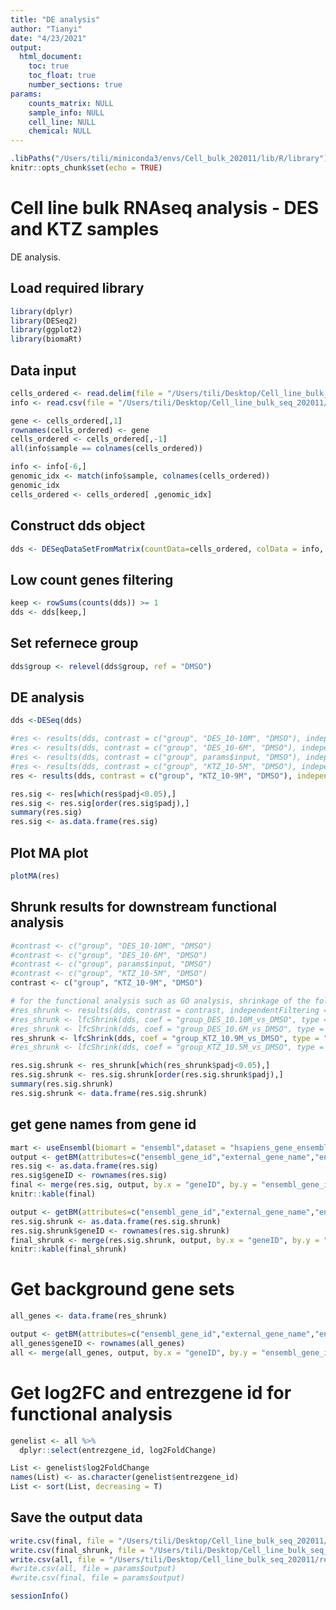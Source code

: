 ```yaml
---
title: "DE analysis"
author: "Tianyi"
date: "4/23/2021"
output: 
  html_document:
    toc: true
    toc_float: true
    number_sections: true
params:
    counts_matrix: NULL
    sample_info: NULL
    cell_line: NULL
    chemical: NULL 
---
```


```r
.libPaths("/Users/tili/miniconda3/envs/Cell_bulk_202011/lib/R/library")
knitr::opts_chunk$set(echo = TRUE)
```

# Cell line bulk RNAseq analysis - DES and KTZ samples

DE analysis.  

## Load required library

```r
library(dplyr)
library(DESeq2)
library(ggplot2)
library(biomaRt)
```

## Data input

```r
cells_ordered <- read.delim(file = "/Users/tili/Desktop/Cell_line_bulk_seq_202011/data/processed/cells_KTZ_COV434.csv", header = T, sep = ",")
info <- read.csv(file = "/Users/tili/Desktop/Cell_line_bulk_seq_202011/data/processed/info_KTZ_COV434.csv", header = T, sep = ",")

gene <- cells_ordered[,1] 
rownames(cells_ordered) <- gene 
cells_ordered <- cells_ordered[,-1]
all(info$sample == colnames(cells_ordered))

info <- info[-6,]
genomic_idx <- match(info$sample, colnames(cells_ordered))
genomic_idx
cells_ordered <- cells_ordered[ ,genomic_idx]
```

## Construct dds object

```r
dds <- DESeqDataSetFromMatrix(countData=cells_ordered, colData = info, design = ~ group) 
```

## Low count genes filtering 

```r
keep <- rowSums(counts(dds)) >= 1 
dds <- dds[keep,]
```

## Set refernece group

```r
dds$group <- relevel(dds$group, ref = "DMSO")
```

## DE analysis 

```r
dds <-DESeq(dds)

#res <- results(dds, contrast = c("group", "DES_10-10M", "DMSO"), independentFiltering = T, pAdjustMethod = "fdr")
#res <- results(dds, contrast = c("group", "DES_10-6M", "DMSO"), independentFiltering = T, pAdjustMethod = "fdr")
#res <- results(dds, contrast = c("group", params$input, "DMSO"), independentFiltering = T, pAdjustMethod = "fdr")
#res <- results(dds, contrast = c("group", "KTZ_10-5M", "DMSO"), independentFiltering = T, pAdjustMethod = "fdr")
res <- results(dds, contrast = c("group", "KTZ_10-9M", "DMSO"), independentFiltering = T, pAdjustMethod = "fdr")

res.sig <- res[which(res$padj<0.05),]
res.sig <- res.sig[order(res.sig$padj),]
summary(res.sig)
res.sig <- as.data.frame(res.sig)
```

## Plot MA plot

```r
plotMA(res)
```

## Shrunk results for downstream functional analysis

```r
#contrast <- c("group", "DES_10-10M", "DMSO") 
#contrast <- c("group", "DES_10-6M", "DMSO")
#contrast <- c("group", params$input, "DMSO") 
#contrast <- c("group", "KTZ_10-5M", "DMSO") 
contrast <- c("group", "KTZ_10-9M", "DMSO")

# for the functional analysis such as GO analysis, shrinkage of the fold changes is recommended
#res_shrunk <- results(dds, contrast = contrast, independentFiltering = T, pAdjustMethod = "fdr")
#res_shrunk <- lfcShrink(dds, coef = "group_DES_10.10M_vs_DMSO", type = "apeglm")
#res_shrunk <- lfcShrink(dds, coef = "group_DES_10.6M_vs_DMSO", type = "apeglm")
res_shrunk <- lfcShrink(dds, coef = "group_KTZ_10.9M_vs_DMSO", type = "apeglm")
#res_shrunk <- lfcShrink(dds, coef = "group_KTZ_10.5M_vs_DMSO", type = "apeglm")

res.sig.shrunk <- res_shrunk[which(res_shrunk$padj<0.05),]
res.sig.shrunk <- res.sig.shrunk[order(res.sig.shrunk$padj),]
summary(res.sig.shrunk)
res.sig.shrunk <- data.frame(res.sig.shrunk)
```

## get gene names from gene id

```r
mart <- useEnsembl(biomart = "ensembl",dataset = "hsapiens_gene_ensembl")
output <- getBM(attributes=c("ensembl_gene_id","external_gene_name","entrezgene_id","description"), mart = mart)
res.sig <- as.data.frame(res.sig)
res.sig$geneID <- rownames(res.sig)
final <- merge(res.sig, output, by.x = "geneID", by.y = "ensembl_gene_id", all.x = T, all.y = F)
knitr::kable(final)

output <- getBM(attributes=c("ensembl_gene_id","external_gene_name","entrezgene_id","description"), mart = mart)
res.sig.shrunk <- as.data.frame(res.sig.shrunk)
res.sig.shrunk$geneID <- rownames(res.sig.shrunk)
final_shrunk <- merge(res.sig.shrunk, output, by.x = "geneID", by.y = "ensembl_gene_id", all.x = T, all.y = F)
knitr::kable(final_shrunk)
```

# Get background gene sets

```r
all_genes <- data.frame(res_shrunk)

output <- getBM(attributes=c("ensembl_gene_id","external_gene_name","entrezgene_id","description"), mart = mart)
all_genes$geneID <- rownames(all_genes)
all <- merge(all_genes, output, by.x = "geneID", by.y = "ensembl_gene_id", all.x = T, all.y = F)
```

# Get log2FC and entrezgene id for functional analysis

```r
genelist <- all %>% 
  dplyr::select(entrezgene_id, log2FoldChange) 

List <- genelist$log2FoldChange
names(List) <- as.character(genelist$entrezgene_id)
List <- sort(List, decreasing = T)
```

## Save the output data

```r
write.csv(final, file = "/Users/tili/Desktop/Cell_line_bulk_seq_202011/results/sig_0_05_DE_genes_KTZ9_COV.csv")
write.csv(final_shrunk, file = "/Users/tili/Desktop/Cell_line_bulk_seq_202011/results/sig_0_05_DE_genes_shrunk_KTZ9_COV.csv")
write.csv(all, file = "/Users/tili/Desktop/Cell_line_bulk_seq_202011/results/background_genes_shrunk_KTZ9_COV.csv")
#write.csv(all, file = params$output)
#write.csv(final, file = params$output)

```

```r
sessionInfo()
```
